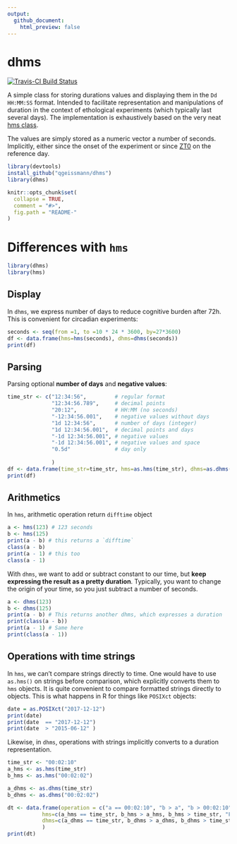 ```yaml
---
output:
  github_document:
    html_preview: false
---
```


# dhms

[![Travis-CI Build Status](https://travis-ci.org/qgeissmann/dhms.svg?branch=master)](https://travis-ci.org/qgeissmann/dhms)<!--[![AppVeyor Build Status](https://ci.appveyor.com/api/projects/status/github/tidyverse/hms?branch=master&svg=true)](https://ci.appveyor.com/project/tidyverse/hms) [![Coverage Status](https://img.shields.io/codecov/c/github/tidyverse/hms/master.svg)](https://codecov.io/github/tidyverse/hms?branch=master) [![CRAN_Status_Badge](http://www.r-pkg.org/badges/version/hms)](https://cran.r-project.org/package=hms) -->

A simple class for storing durations values and displaying them in the `Dd HH:MM:SS` format. 
Intended to facilitate representation and manipulations of duration in the context of ethological experiments (which typically last several days).
The implementation is exhaustively based on the very neat [hms class](https://github.com/tidyverse/hms).

The values are simply stored as a numeric vector a number of seconds. 
Implicitly, either since the onset of the experiment or since [ZT0](https://en.wikipedia.org/wiki/Zeitgeber) on the reference day.

```r
library(devtools)
install_github("qgeissmann/dhms")
library(dhms)
```

```r
knitr::opts_chunk$set(
  collapse = TRUE,
  comment = "#>",
  fig.path = "README-"
)
```






# Differences with `hms`

```r
library(dhms)
library(hms)
```

Display
-----------

In `dhms`, we express number of days to reduce cognitive burden after 72h.
This is convenient for circadian experiments:

```r
seconds <- seq(from =1, to =10 * 24 * 3600, by=27*3600)
df <- data.frame(hms=hms(seconds), dhms=dhms(seconds))
print(df)
```

Parsing
-----------

Parsing optional **number of days** and **negative values**:

```r
time_str <- c("12:34:56",         # regular format
              "12:34:56.789",     # decimal points
              "20:12",            # HH:MM (no seconds)
              "-12:34:56.001",    # negative values without days
              "1d 12:34:56",      # number of days (integer)
              "1d 12:34:56.001",  # decimal points and days
              "-1d 12:34:56.001", # negative values
              "-1d 12:34:56.001", # negative values and space
              "0.5d"              # day only
              
              )
df <- data.frame(time_str=time_str, hms=as.hms(time_str), dhms=as.dhms(time_str))
print(df)
```



Arithmetics
-----------

In `hms`, arithmetic operation return `difftime` object

```r
a <- hms(123) # 123 seconds
b <- hms(125)
print(a - b) # this returns a `difftime`
class(a - b)
print(a - 1) # this too
class(a - 1)
```

With `dhms`, we want to add or subtract constant to our time, but **keep expressing the result as a pretty duration**. Typically, you want to change the origin of your time, so you just subtract a number of seconds.
```r
a <- dhms(123)
b <- dhms(125)
print(a - b) # This returns another dhms, which expresses a duration
print(class(a - b))
print(a - 1) # Same here
print(class(a - 1))
```

Operations with time strings
---------------------------------------

In `hms`, we can't compare strings directly to time. 
One would have to use `as.hms()` on strings before comparison, which explicitly converts them to `hms` objects.
It is quite convenient to compare formatted strings directly to objects.
This is what happens in R for things like `POSIXct` objects:

```r
date = as.POSIXct("2017-12-12") 
print(date)
print(date  == "2017-12-12")
print(date  > "2015-06-12" )
```
Likewise, in `dhms`, operations with strings implicitly converts to a duration representation.

```r
time_str <- "00:02:10"
a_hms <- as.hms(time_str)
b_hms <- as.hms("00:02:02") 

a_dhms <- as.dhms(time_str)
b_dhms <- as.dhms("00:02:02") 

dt <- data.frame(operation = c("a == 00:02:10", "b > a", "b > 00:02:10", "a + 00:02:10"),
           hms=c(a_hms == time_str, b_hms > a_hms, b_hms > time_str, "FAILS"),
           dhms=c(a_dhms == time_str, b_dhms > a_dhms, b_dhms > time_str, as.character(a_dhms + time_str))
           )
print(dt)
```

